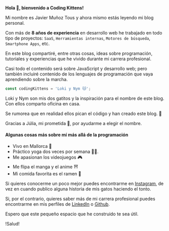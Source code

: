 
<Highlight><b class='font-display text-xl text-primary-600 dark:text-primary-100'>Hola 👋, bienvenido a Coding Kittens!</b></Highlight>

Mi nombre es Javier Muñoz Tous y ahora mismo estás leyendo mi blog personal.

Con más de **8 años de experiencia** en desarrollo web he trabajado en todo tipo de proyectos: `SaaS`, `Herramientas internas`, `Motores de búsqueda`, `Smartphone Apps`, etc.

En este blog compartiré, entre otras cosas, ideas sobre programación, tutoriales y experiencias que he vivido durante mi carrera profesional.

Casi todo el contenido será sobre JavaScript y desarrollo web; pero también incluiré contenido de los lenguajes de programación que vaya aprendiendo sobre la marcha.


```typescript
const codingKittens = 'Loki y Nym 🐱';
```

<Highlight>Loki y Nym son mis dos gatitos y la inspiración para el nombre de este blog.</Highlight> Con ellos comparto oficina en casa.

Se rumorea que en realidad ellos pican el código y han creado este blog. 🤫

Gracias a Júlia, mi prometida 🧡, por ayudarme a elegir el nombre.

#### Algunas cosas más sobre mí más allá de la programación

- Vivo en Mallorca 🌴
- Práctico yoga dos veces por semana 🧘‍♂️.
- Me apasionan los videojuegos 🎮
- Me flipa el manga y el anime ⛩️
- Mi comida favorita es el ramen 🍜

Si quieres conocerme un poco mejor puedes encontrarme en [Instagram](https://www.instagram.com/javimtib92), de vez en cuando publico alguna historia de mis gatos haciendo el tonto.

Si, por el contrario, quieres saber más de mi carrera profesional puedes encontrarme en mis perfiles de [LinkedIn](https://www.linkedin.com/in/javier-muñoz-tous/) o [Github](https://github.com/Javimtib92).

Espero que este pequeño espacio que he construido te sea útil.

!Salud!